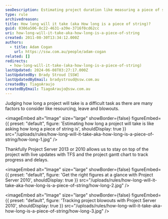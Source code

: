 ```yaml
---
seoDescription: Estimating project duration like measuring a piece of string, consider resources, leave, and blowouts to track progress with TFS and gantt charts in Project Server 2013 or 2010.
type: rule
archivedreason:
title: How long will it take (aka How long is a piece of string)?
guid: 0306a506-8c22-4631-a39e-3716f0cd62cc
uri: how-long-will-it-take-aka-how-long-is-a-piece-of-string
created: 2011-08-30T13:34:12.000Z
authors:
  - title: Adam Cogan
    url: https://ssw.com.au/people/adam-cogan
related: []
redirects:
  - how-long-will-it-take-(aka-how-long-is-a-piece-of-string)
lastUpdated: 2024-06-08T03:27:17.000Z
lastUpdatedBy: Brady Stroud [SSW]
lastUpdatedByEmail: bradystroud@ssw.com.au
createdBy: TiagoAraujo
createdByEmail: TiagoAraujo@ssw.com.au
---
```


Judging how long a project will take is a difficult task as there are many factors to consider like resourcing, leave and blowouts.

<imageEmbed
  alt="Image"
  size="large"
  showBorder={false}
  figureEmbed={{
    preset: "default",
    figure: 'Estimating how long a project will take is like asking how long a piece of string is',
    shouldDisplay: true
  }}
  src="/uploads/rules/how-long-will-it-take-aka-how-long-is-a-piece-of-string/how-long-1.jpg"
/>

Thankfully Project Server 2013 or 2010 allows us to stay on top of the project with live updates with TFS and the project gantt chart to track progress and delays.


<imageEmbed
  alt="Image"
  size="large"
  showBorder={false}
  figureEmbed={{
    preset: "default",
    figure: 'Get the right figures at a glance with Project Server 2010',
    shouldDisplay: true
  }}
  src="/uploads/rules/how-long-will-it-take-aka-how-long-is-a-piece-of-string/how-long-2.jpg"
/>


<imageEmbed
  alt="Image"
  size="large"
  showBorder={false}
  figureEmbed={{
    preset: "default",
    figure: 'Tracking project blowouts with Project Server 2010',
    shouldDisplay: true
  }}
  src="/uploads/rules/how-long-will-it-take-aka-how-long-is-a-piece-of-string/how-long-3.jpg"
/>
